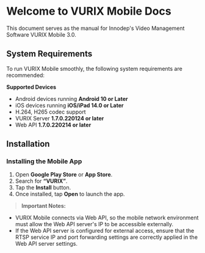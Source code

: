 # Welcome to VURIX Mobile Docs

This document serves as the manual for Innodep's Video Management Software VURIX Mobile 3.0.

## System Requirements

To run VURIX Mobile smoothly, the following system requirements are recommended:

**Supported Devices**
- Android devices running **Android 10 or Later**
- iOS devices running **iOS/iPad 14.0 or Later**
- H.264, H265 codec support
- VURIX Server **1.7.0.220124 or later**
- Web API **1.7.0.220214 or later**

## Installation

### **Installing the Mobile App**

1. Open **Google Play Store** or **App Store**.
2. Search for **“VURIX”**.
3. Tap the **Install** button.
4. Once installed, tap **Open** to launch the app.


>**Important Notes:**

- VURIX Mobile connects via Web API, so the mobile network environment must allow the Web API server's IP to be accessible externally.
- If the Web API server is configured for external access, ensure that the RTSP service IP and port forwarding settings are correctly applied in the Web API server settings.
